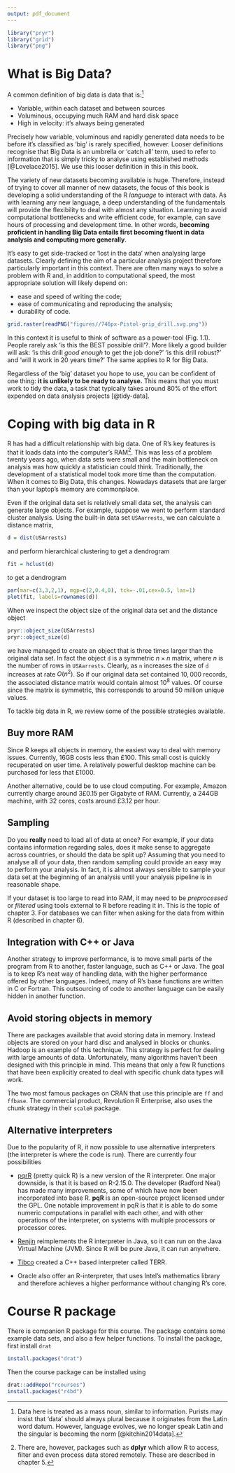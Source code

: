 ```yaml
---
output: pdf_document
---
```


```r
library("pryr")
library("grid")
library("png")
```

\chapter{Big data and R}

# What is Big Data?

A common definition of big data is data that
is:^[Data here is treated as a mass noun, similar to information.
Purists may insist that 'data' should always plural because it originates from the Latin word datum.
However, language evolves, we no longer speak Latin and the singular is becoming the norm [@kitchin2014data].]

- Variable, within each dataset and between sources
- Voluminous, occupying much RAM and hard disk space
- High in velocity: it's always being generated

\noindent Precisely how variable, voluminous and rapidly generated data needs to be before it's classified as 'big' is rarely specified, however.
Looser definitions recognise that Big Data is an umbrella or 'catch all' term, used to refer to information that is simply tricky to analyse using established methods [@Lovelace2015].
We use this looser definition in this in this book.

The variety of new datasets becoming available
is huge. Therefore, instead of trying to cover all manner of new datasets,
the focus of this book is developing a solid understanding of the R *language* to interact with data.
As with learning any new language, a deep understanding of the fundamentals will provide the flexibility to deal with almost any situation.
Learning to avoid computational bottlenecks and write efficient code, for example, can save hours of processing and development time.
In other words, **becoming proficient in handling Big Data entails first becoming fluent in data analysis and computing more generally**.

It's easy to get side-tracked or 'lost in the data' when analysing large datasets.
Clearly defining the aim of a particular analysis project therefore particularly important in this context.
There are often many ways to solve a problem with R and,
in addition to computational speed, the most appropriate solution will likely depend on:

- ease and speed of writing the code;
- ease of communicating and reproducing the analysis;
- durability of code.

```r
grid.raster(readPNG("figures//746px-Pistol-grip_drill.svg.png"))
```

In this context it is useful to think of software as a power-tool (Fig. 1.1). People rarely ask 'is this the BEST possible drill'?.
More likely a good builder will ask: 'is this drill *good enough* to get the job done?' 'is this drill robust?' and 'will it work in 20 years time?' The same applies to R for Big Data.

Regardless of the 'big' dataset you hope to use,
you can be confident of one thing:
**it is unlikely to be ready to analyse.**
This means that you must work to tidy the data,
a task that typically takes around
80% of the effort expended on data analysis projects
[@tidy-data]. 

# Coping with big data in R

R has had a difficult relationship with big data. One of R's key features is that it loads data into the computer's
RAM^[There are, however, packages such as **dplyr** which allow R to access, filter and even process data stored remotely.
These are described in chapter 5.].
This was less of a problem twenty years ago, when data sets were small and the main bottleneck on analysis was how quickly a statistician could think. Traditionally, the development of a statistical model took more time than the computation. When it comes to Big Data, this changes.
Nowadays datasets that are larger than your laptop's memory are commonplace.

Even if the original data set is relatively small data set, the analysis can generate large objects. For example, suppose we went to perform standard cluster analysis. Using the built-in data set `USAarrests`, we can calculate a distance matrix,
```r
d = dist(USArrests)
```

\noindent and perform hierarchical clustering to get a dendrogram

```r
fit = hclust(d)
```

\noindent to get a dendrogram

```r
par(mar=c(3,3,2,1), mgp=c(2,0.4,0), tck=-.01,cex=0.5, las=1)
plot(fit, labels=rownames(d))
```

\noindent When we inspect the object size of the original data set and the distance object
```r
pryr::object_size(USArrests)
pryr::object_size(d)
```

\noindent we have managed to create an object that is three times larger than the original data set\sidenote{The function \texttt{object\_size} is part of the \texttt{pryr} package, which we will cover in chapter 2.}. In fact the object `d` is a symmetric $n \times n$ matrix, where $n$ is the number of rows in `USAarrests`. Clearly, as `n` increases the size of `d` increases at rate $O(n^2)$. So if our original data set contained $10,000$ records, the associated distance matrix would contain almost $10^8$ values. Of course since the matrix is symmetric, this corresponds to around $50$ million unique values.

To tackle big data in R, we review some of the possible strategies available.

## Buy more RAM

Since R keeps all objects in memory, the easiest way to deal with memory issues. Currently, 16GB costs less than £100. This small cost is quickly recuperated on user time. A relatively powerful desktop machine can be purchased for less that £1000. 

Another alternative, could be to use cloud computing. For example, Amazon currently charge around 3£0.15 per Gigabyte of RAM. Currently, a $244$GB machine, with 32 cores, costs around £3.12 per hour\sidenote{\url{https://aws.amazon.com/ec2/pricing/}}.

## Sampling

Do you **really** need to load all of data at once? For example, if your data contains information regarding sales, does it make sense to aggregate across countries, or should the data be split up? Assuming that you need to analyse all of your data, then random sampling could provide an easy way to perform your analysis. In fact, it is almost always sensible to sample your data set at the beginning of an analysis until your analysis pipeline is in reasonable shape.

If your dataset is too large to read into RAM, it may need to be
*preprocessed* or *filtered* using tools external to R before
reading it in. This is the topic of chapter 3.
For databases we can filter when asking for the data from within R
(described in chapter 6).

## Integration with C++ or Java

Another strategy to improve performance, is to move small parts of the program from R to another, faster language, such as C++ or Java. The goal is to keep R's neat way of handling data, with the higher performance offered by other languages. Indeed, many of R's base functions are written in C or Fortran. This outsourcing of code to another language can be easily hidden in another function. 

## Avoid storing objects in memory

There are packages available that avoid storing data in memory. Instead objects are stored on your hard disc and analysed in blocks or chunks. Hadoop is an example of this technique. This strategy is perfect for dealing with large amounts of data. Unfortunately, many algorithms haven't been designed with this principle in mind. This means that only a few R functions that have been explicitly created to deal with specific chunk data types will work.

The two most famous packages on CRAN that use this principle are `ff` and `ffbase`\sidenote{There is also the `bigmemory` package that does something similar.}. The commercial product,  Revolution R Enterprise, also uses the chunk strategy in their `scaleR` package.

## Alternative interpreters

Due to the popularity of R, it now possible to use alternative interpreters (the interpreter is where the code is run). There are currently four possibilities

 * [pqrR](http://www.pqr-project.org/) (pretty quick R) is a new version of the R interpreter. One major downside, is that it is based on R-2.15.0. The developer (Radford Neal) has made many improvements, some of which have now been incorporated into base R. **pqR** is an open-source project licensed under the GPL. One notable improvement in pqR is that it is able to do some numeric computations in parallel with each other, and with other operations of the interpreter, on systems with multiple processors or processor cores.
 
  * [Renjin](http://www.renjin.org/) reimplements the R interpreter in Java, so it can run on the Java Virtual Machine (JVM). Since R will be pure Java, it can run anywhere.

  * [Tibco](http://spotfire.tibco.com/) created a C++ based interpreter called TERR. 

  * Oracle also offer an R-interpreter, that uses  Intel's mathematics library and therefore achieves a higher performance without changing R's core. 

# Course R package

There is companion R package for this course. The package contains some example data sets, and also a few helper functions. To install the package, first install `drat`\sidenote{The `drat` package provides a nice way of accessing other package repositories.} 

```r
install.packages("drat")
```

\noindent Then the course package can be installed using\sidenote{Assuming you are using at least R version 3.2.0.}

```r
drat::addRepo("rcourses")
install.packages("r4bd")
```




